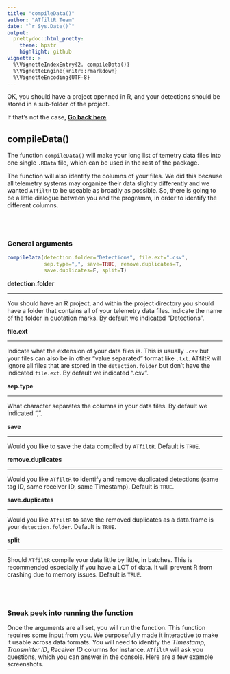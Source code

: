 ```yaml
---
title: "compileData()"
author: "ATfiltR Team"
date: "`r Sys.Date()`"
output:
  prettydoc::html_pretty:
    theme: hpstr
    highlight: github
vignette: >
  %\VignetteIndexEntry{2. compileData()}
  %\VignetteEngine{knitr::rmarkdown}
  %\VignetteEncoding{UTF-8}
---
```


OK, you should have a project openned in R, and your detections should be stored in a sub-folder of the project. 

If that's not the case, [**Go back here**](Getting_started_with_ATFiltR.html)


## compileData()

The function `compileData()` will make your long list of temetry data files into one single `.RData` file, which can be used in the rest of the package.

The function will also identify the columns of your files. We did this because all telemetry systems may organize their data slightly differently and we wanted `ATfiltR` to be useable as broadly as possible. So, there is going to be a little dialogue between you and the programm, in order to identify the different columns.

<br />
<br />  

### General arguments  

```r
compileData(detection.folder="Detections", file.ext=".csv",
            sep.type=",", save=TRUE, remove.duplicates=T, 
            save.duplicates=F, split=T)
```

**detection.folder**  
<hr />

You should have an R project, and within the project directory you should have a folder that contains all of your telemetry data files. Indicate the name of the folder in quotation marks. By default we indicated "Detections".

**file.ext**  
<hr />

Indicate what the extension of your data files is. This is usually `.csv` but your files can also be in other "value separated" format like `.txt`. ATfiltR will ignore all files that are stored in the `detection.folder` but don't have the indicated `file.ext`. By default we indicated ".csv".


**sep.type**  
<hr />

What character separates the columns in your data files. By default we indicated ",".

**save**  
<hr />

Would you like to save the data compiled by `ATfiltR`. Default is `TRUE`.

**remove.duplicates**  
<hr />

Would you like `ATfiltR` to identify and remove duplicated detections (same tag ID, same receiver ID, same Timestamp). Default is `TRUE`.


**save.duplicates**  
<hr />

Would you like `ATfiltR` to save the removed duplicates as a data.frame is your `detection.folder`. Default is `TRUE`.


**split**  
<hr />

Should `ATfiltR` compile your data little by little, in batches. This is recommended especially if you have a LOT of data. It will prevent R from crashing due to memory issues. Default is `TRUE`.


<br />
<br />  

### Sneak peek into running the function  

Once the arguments are all set, you will run the function. This function requires some input from you. We purposefully made it interactive to make it usable across data formats. 
You will need to identify the *Timestamp*, *Transmitter ID*, *Receiver ID* columns for instance. 
`ATfiltR` will ask you questions, which you can answer in the console. Here are a few example screenshots.

